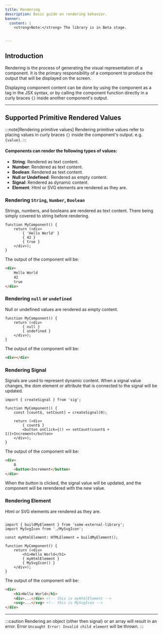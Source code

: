 ```yaml
---
title: Rendering
description: Basic guide on rendering behavior. 
banner:
  content: |
    <strong>Note:</strong> The library is in Beta stage.
    

---
```



## Introduction

Rendering is the process of generating the visual representation of a component. It is the primary responsibility of a component to produce the output that will be displayed on the screen.


Displaying component content can be done by using the component as a tag in the JSX syntax, or by calling the component function directly in a curly braces `{}` inside another component's output.

---

## Supported Primitive Rendered Values

:::note[Rendering primitive values]
Rendering primitive values refer to placing values in curly braces `{}` inside the component's output. e.g. `{value}`.
:::

#### Components can render the following types of values:

- **String**: Rendered as text content.
- **Number**: Rendered as text content.
- **Boolean**: Rendered as text content.
- **Null or Undefined**: Rendered as empty content. 
- **Signal**: Rendered as dynamic content.
- **Element**: Html or SVG elements are rendered as they are.



### Rendering `String`, `Number`, `Boolean`

Strings, numbers, and booleans are rendered as text content.
There being simply covered to string before rendering.

```tsx
function MyComponent() {
    return (<div>
        { 'Hello World' }
        { 42 }
        { true }
    </div>);
}
```

The output of the component will be:

```html
<div>
    Hello World
    42
    true
</div>
```

### Rendering `null` or `undefined`

Null or undefined values are rendered as empty content.

```tsx
function MyComponent() {
    return (<div>
        { null }
        { undefined }
    </div>);
}
```

The output of the component will be:

```html
<div></div>
```

### Rendering Signal

Signals are used to represent dynamic content. When a signal value changes, the dom element or attribute that is connected to the signal will be updated.

```tsx
import { createSignal } from 'sig';

function MyComponent() {
    const [count$, setCount] = createSignal(0);

    return (<div>
        { count$ }
        <button onClick={() => setCount(count$ + 1)}>Increment</button>
    </div>);
}
```

The output of the component will be:

```html
<div>
    0
    <button>Increment</button>
</div>
```

When the button is clicked, the signal value will be updated, and the component will be rerendered with the new value.

### Rendering Element

Html or SVG elements are rendered as they are.

```tsx

import { buildMyElement } from 'some-external-library';
import MySvgIcon from './MySvgIcon';

const myHtmlElement: HTMLElement = buildMyElement();

function MyComponent() {
    return (<div>
        <h1>Hello World</h1>
        { myHtmlElement }
        { MySvgIcon() }
    </div>);
}
```

The output of the component will be:

```html
<div>
    <h1>Hello World</h1>
    <div>...</div> <!-- this is myHtmlElement -->
    <svg>...</svg> <!-- this is MySvgIcon -->
</div>
```

---

:::caution
Rendering an object (other then signal) or an array will result in an error.
Error `Uncaught Error: Invalid child element` will be thrown.
:::